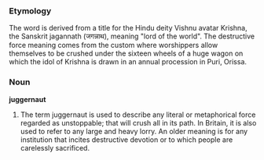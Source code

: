===Etymology===
The word is derived from a title for the Hindu deity Vishnu avatar Krishna, the Sanskrit jagannath (जगन्नाथ), meaning "lord of the world". The destructive force meaning comes from the custom where worshippers allow themselves to be crushed under the sixteen wheels of a huge wagon on which the idol of Krishna is drawn in an annual procession in Puri, Orissa.

===Noun===
'''juggernaut'''

#The term juggernaut is used to describe any literal or metaphorical force regarded as unstoppable; that will crush all in its path. In Britain, it is also used to refer to any large and heavy lorry. An older meaning is for any institution that incites destructive devotion or to which people are carelessly sacrificed.